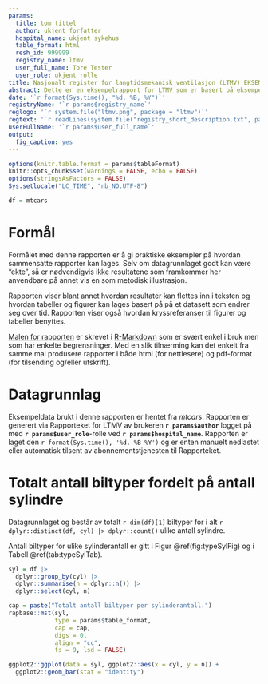 ```yaml
---
params:
  title: tom tittel
  author: ukjent forfatter
  hospital_name: ukjent sykehus
  table_format: html
  resh_id: 999999
  registry_name: ltmv
  user_full_name: Tore Tester
  user_role: ukjent rolle
title: Nasjonalt register for langtidsmekanisk ventilasjon (LTMV) EKSEMPELRAPPORT
abstract: Dette er en eksempelrapport for LTMV som er basert på eksempeldata men som antagelig ikke er nyttig for noe. Formålet er å gi praktiske eksempler på hvordan slike rapporter kan etableres
date: '`r format(Sys.time(), "%d. %B, %Y")`'
registryName: '`r params$registry_name`'
reglogo: '`r system.file("ltmv.png", package = "ltmv")`'
regtext: '`r readLines(system.file("registry_short_description.txt", package = "ltmv"))`'
userFullName: '`r params$user_full_name`'
output:
  fig_caption: yes
---
```



```r
options(knitr.table.format = params$tableFormat)
knitr::opts_chunk$set(warnings = FALSE, echo = FALSE)
options(stringsAsFactors = FALSE)
Sys.setlocale("LC_TIME", "nb_NO.UTF-8")
```


```r
df = mtcars
```


# Formål
Formålet med denne rapporten er å gi praktiske eksempler på hvordan sammensatte
rapporter kan lages. Selv om datagrunnlaget godt kan være "ekte", så er
nødvendigvis ikke resultatene som framkommer her anvendbare på annet vis en som
metodisk illustrasjon.

Rapporten viser blant annet hvordan resultater kan flettes inn i teksten og
hvordan tabeller og figurer kan lages basert på på et datasett som endrer seg
over tid. Rapporten viser også hvordan kryssreferanser til figurer og tabeller
benyttes.

[Malen for rapporten](https://github.com/Rapporteket/ltmv/blob/main/inst/sample_report.Rmd)
er skrevet i [R-Markdown](https://rmarkdown.rstudio.com/) som er svært enkel i
bruk men som har enkelte begrensninger. Med en slik tilnærming kan det enkelt
fra samme mal produsere rapporter i både html (for nettlesere) og pdf-format
(for tilsending og/eller utskrift).

# Datagrunnlag
Eksempeldata brukt i denne rapporten er hentet fra _mtcars_. Rapporten er
generert via Rapporteket for LTMV av brukeren
__`r params$author`__ logget på med  __`r params$user_role`__-rolle ved
__`r params$hospital_name`__. Rapporten er laget den
`r format(Sys.time(), '%d. %B %Y')` og er enten manuelt nedlastet eller
automatisk tilsent av abonnementstjenesten til Rapporteket.


# Totalt antall biltyper fordelt på antall sylindre
Datagrunnlaget og består av totalt `r dim(df)[1]` biltyper for i alt
`r dplyr::distinct(df, cyl) |> dplyr::count()` ulike antall sylindre.

Antall biltyper for ulike sylinderantall er gitt i Figur \@ref(fig:typeSylFig) og i Tabell \@ref(tab:typeSylTab).

```r
syl = df |>
  dplyr::group_by(cyl) |>
  dplyr::summarise(n = dplyr::n()) |>
  dplyr::select(cyl, n)
```

```r
cap = paste("Totalt antall biltyper per sylinderantall.")
rapbase::mst(syl,
             type = params$table_format,
             cap = cap,
             digs = 0,
             align = "cc",
             fs = 9, lsd = FALSE)
```

```r
ggplot2::ggplot(data = syl, ggplot2::aes(x = cyl, y = n)) +
  ggplot2::geom_bar(stat = "identity")
```
